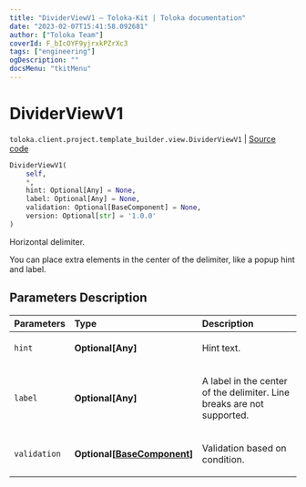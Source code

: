 ```yaml
---
title: "DividerViewV1 — Toloka-Kit | Toloka documentation"
date: "2023-02-07T15:41:58.092681"
author: ["Toloka Team"]
coverId: F_bIcOYF9yjrxkPZrXc3
tags: ["engineering"]
ogDescription: ""
docsMenu: "tkitMenu"
---
```


# DividerViewV1
`toloka.client.project.template_builder.view.DividerViewV1` | [Source code](https://github.com/Toloka/toloka-kit/blob/v1.1.3/src/client/project/template_builder/view.py#L164)

```python
DividerViewV1(
    self,
    *,
    hint: Optional[Any] = None,
    label: Optional[Any] = None,
    validation: Optional[BaseComponent] = None,
    version: Optional[str] = '1.0.0'
)
```

Horizontal delimiter.

You can place extra elements in the center of the delimiter, like a popup hint and label.

## Parameters Description

| Parameters | Type | Description |
| :----------| :----| :-----------|
`hint`|**Optional\[Any\]**|<p>Hint text.</p>
`label`|**Optional\[Any\]**|<p>A label in the center of the delimiter. Line breaks are not supported.</p>
`validation`|**Optional\[[BaseComponent](/docs-new/toloka-kit/reference/toloka.client.project.template_builder.base.BaseComponent)\]**|<p>Validation based on condition.</p>
